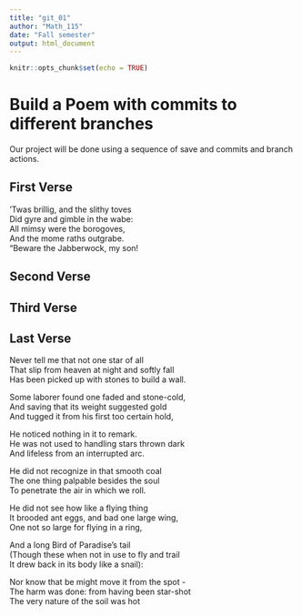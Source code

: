 ```yaml
---
title: "git_01"
author: "Math_115"
date: "Fall semester"
output: html_document
---
```


```r
knitr::opts_chunk$set(echo = TRUE)
```
# Build a Poem with commits to different branches
Our project will be done using a sequence of save and commits and branch actions.
<!-- Do not modify or change any text in "!--" bracketed areas such as this --- these are instructions to
you, if you change any of this the git program will notice it and compromise your git merging strategy !-->

## First Verse 
<!--Put the first five lines of a poem by Lewis Carrol in this section!-->

’Twas brillig, and the slithy toves  
      Did gyre and gimble in the wabe:  
All mimsy were the borogoves,  
      And the mome raths outgrabe.  
“Beware the Jabberwock, my son!  

## Second Verse
<!--Put the first five lines of a poem by Robert Frost here!-->

## Third Verse
<!--Put the first two verses of The Walrus and the Carpenter here!-->

## Last Verse
<!--Put a short poem you created using chatGPT of 20 to 30 lines,here!-->

Never tell me that not one star of all  
That slip from heaven at night and softly fall  
Has been picked up with stones to build a wall.  

Some laborer found one faded and stone-cold,  
And saving that its weight suggested gold  
And tugged it from his first too certain hold,  

He noticed nothing in it to remark.  
He was not used to handling stars thrown dark  
And lifeless from an interrupted arc.  

He did not recognize in that smooth coal  
The one thing palpable besides the soul  
To penetrate the air in which we roll.  

He did not see how like a flying thing  
It brooded ant eggs, and bad one large wing,  
One not so large for flying in a ring,  

And a long Bird of Paradise's tail  
(Though these when not in use to fly and trail  
It drew back in its body like a snail):  

Nor know that be might move it from the spot -  
The harm was done: from having been star-shot  
The very nature of the soil was hot  
